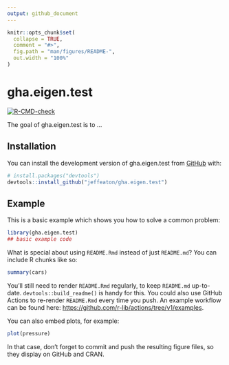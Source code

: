 ```yaml
---
output: github_document
---
```


<!-- README.md is generated from README.Rmd. Please edit that file -->

```r
knitr::opts_chunk$set(
  collapse = TRUE,
  comment = "#>",
  fig.path = "man/figures/README-",
  out.width = "100%"
)
```

# gha.eigen.test

<!-- badges: start -->
[![R-CMD-check](https://github.com/jeffeaton/gha.eigen.test/workflows/R-CMD-check/badge.svg)](https://github.com/jeffeaton/gha.eigen.test/actions)
<!-- badges: end -->

The goal of gha.eigen.test is to ...

## Installation

You can install the development version of gha.eigen.test from [GitHub](https://github.com/) with:

``` r
# install.packages("devtools")
devtools::install_github("jeffeaton/gha.eigen.test")
```

## Example

This is a basic example which shows you how to solve a common problem:

```r
library(gha.eigen.test)
## basic example code
```

What is special about using `README.Rmd` instead of just `README.md`? You can include R chunks like so:

```r
summary(cars)
```

You'll still need to render `README.Rmd` regularly, to keep `README.md` up-to-date. `devtools::build_readme()` is handy for this. You could also use GitHub Actions to re-render `README.Rmd` every time you push. An example workflow can be found here: <https://github.com/r-lib/actions/tree/v1/examples>.

You can also embed plots, for example:

```r
plot(pressure)
```

In that case, don't forget to commit and push the resulting figure files, so they display on GitHub and CRAN.
